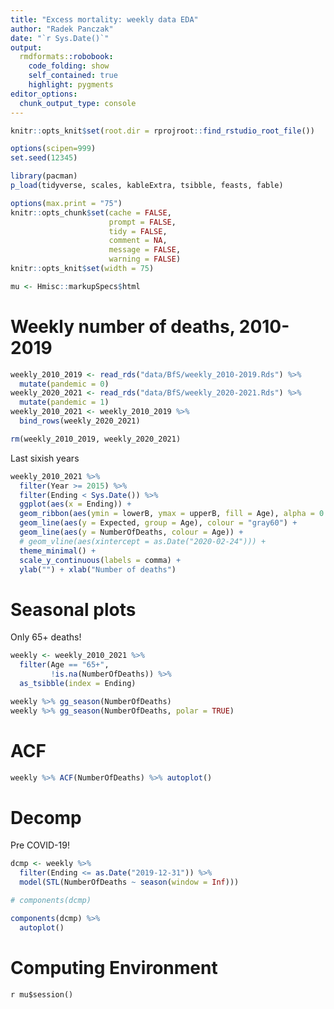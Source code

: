 ```yaml
---
title: "Excess mortality: weekly data EDA"
author: "Radek Panczak"
date: "`r Sys.Date()`"
output:
  rmdformats::robobook:
    code_folding: show
    self_contained: true
    highlight: pygments
editor_options: 
  chunk_output_type: console
---
```



```r
knitr::opts_knit$set(root.dir = rprojroot::find_rstudio_root_file())

options(scipen=999)
set.seed(12345)

library(pacman)
p_load(tidyverse, scales, kableExtra, tsibble, feasts, fable)

options(max.print = "75")
knitr::opts_chunk$set(cache = FALSE,
                      prompt = FALSE,
                      tidy = FALSE,
                      comment = NA,
                      message = FALSE,
                      warning = FALSE)
knitr::opts_knit$set(width = 75)

mu <- Hmisc::markupSpecs$html
```

<!-- ----------------------------------------------------- -->

# Weekly number of deaths, 2010-2019

```r
weekly_2010_2019 <- read_rds("data/BfS/weekly_2010-2019.Rds") %>% 
  mutate(pandemic = 0)
weekly_2020_2021 <- read_rds("data/BfS/weekly_2020-2021.Rds") %>% 
  mutate(pandemic = 1)
weekly_2010_2021 <- weekly_2010_2019 %>% 
  bind_rows(weekly_2020_2021)

rm(weekly_2010_2019, weekly_2020_2021)
```

Last sixish years

```r
weekly_2010_2021 %>% 
  filter(Year >= 2015) %>%
  filter(Ending < Sys.Date()) %>% 
  ggplot(aes(x = Ending)) +
  geom_ribbon(aes(ymin = lowerB, ymax = upperB, fill = Age), alpha = 0.1) +
  geom_line(aes(y = Expected, group = Age), colour = "gray60") + 
  geom_line(aes(y = NumberOfDeaths, colour = Age)) + 
  # geom_vline(aes(xintercept = as.Date("2020-02-24"))) +
  theme_minimal() + 
  scale_y_continuous(labels = comma) +
  ylab("") + xlab("Number of deaths")
```

# Seasonal plots

Only 65+ deaths!

```r
weekly <- weekly_2010_2021 %>% 
  filter(Age == "65+",
         !is.na(NumberOfDeaths)) %>% 
  as_tsibble(index = Ending)
```

```r
weekly %>% gg_season(NumberOfDeaths)
weekly %>% gg_season(NumberOfDeaths, polar = TRUE)
```

# ACF

```r
weekly %>% ACF(NumberOfDeaths) %>% autoplot()
```

# Decomp 

Pre COVID-19!

```r
dcmp <- weekly %>%
  filter(Ending <= as.Date("2019-12-31")) %>% 
  model(STL(NumberOfDeaths ~ season(window = Inf)))

# components(dcmp)

components(dcmp) %>% 
  autoplot()
```


<!-- ----------------------------------------------------- -->

# Computing Environment

`r mu$session()`